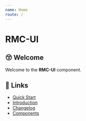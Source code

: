 ```yaml
---
name: Home
route: /
---
```


# RMC-UI

##  😚 Welcome

Welcome to the **RMC-UI** component.

## 🔗 Links

- [Quick Start](https://rmc-ui.netlify.com/quick-start)
- [Introduction](https://rmc-ui.netlify.com/introduction)
- [Changelog](https://rmc-ui.netlify.com/changelog)
- [Components](https://rmc-ui.netlify.com/components)
